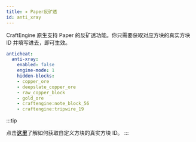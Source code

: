 ```yaml
---
title: ✈️ Paper反矿透
id: anti_xray
---
```


CraftEngine 原生支持 Paper 的反矿透功能。你只需要获取对应方块的真实方块 ID 并填写进去，即可生效。

```yaml
anticheat:
  anti-xray:
    enabled: false
    engine-mode: 1
    hidden-blocks:
    - copper_ore
    - deepslate_copper_ore
    - raw_copper_block
    - gold_ore
    - craftengine:note_block_56
    - craftengine:tripwire_19
```

:::tip

点击[**这里**](../reference/commands.mdx#get-block-internal-id)了解如何获取自定义方块的真实方块 ID。
:::